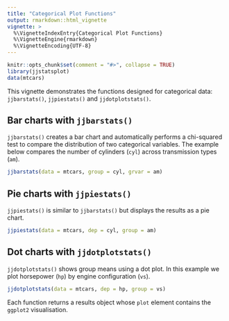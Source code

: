 ```yaml
---
title: "Categorical Plot Functions"
output: rmarkdown::html_vignette
vignette: >
  %\VignetteIndexEntry{Categorical Plot Functions}
  %\VignetteEngine{rmarkdown}
  %\VignetteEncoding{UTF-8}
---
```


```r
knitr::opts_chunk$set(comment = "#>", collapse = TRUE)
library(jjstatsplot)
data(mtcars)
```

This vignette demonstrates the functions designed for categorical data:
`jjbarstats()`, `jjpiestats()` and `jjdotplotstats()`.

## Bar charts with `jjbarstats()`

`jjbarstats()` creates a bar chart and automatically performs a
chi-squared test to compare the distribution of two categorical
variables. The example below compares the number of cylinders (`cyl`)
across transmission types (`am`).

```r
jjbarstats(data = mtcars, group = cyl, grvar = am)
```

## Pie charts with `jjpiestats()`

`jjpiestats()` is similar to `jjbarstats()` but displays the results as a
pie chart.

```r
jjpiestats(data = mtcars, dep = cyl, group = am)
```

## Dot charts with `jjdotplotstats()`

`jjdotplotstats()` shows group means using a dot plot. In this example we
plot horsepower (`hp`) by engine configuration (`vs`).

```r
jjdotplotstats(data = mtcars, dep = hp, group = vs)
```

Each function returns a results object whose `plot` element contains the
`ggplot2` visualisation.


